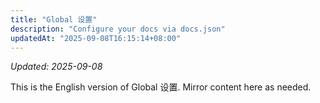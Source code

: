 ```yaml
---
title: "Global 设置"
description: "Configure your docs via docs.json"
updatedAt: "2025-09-08T16:15:14+08:00"
---
```

<!-- UPDATED_AT -->
_Updated: 2025-09-08_

This is the English version of Global 设置. Mirror content here as needed.

